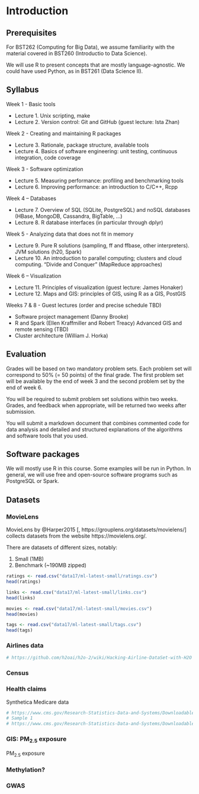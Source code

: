 # Introduction {#intro}

## Prerequisites

For BST262 (Computing for Big Data), we assume familiarity with the material covered in BST260 (Introductio to Data Science).

We will use R to present concepts that are mostly language-agnostic.  We could have used Python, as in BST261 (Data Science II).

## Syllabus

Week 1 - Basic tools

- Lecture 1. Unix scripting, make
- Lecture 2. Version control: Git and GitHub (guest lecture: Ista Zhan)

Week 2 - Creating and maintaining R packages

- Lecture 3. Rationale, package structure, available tools
- Lecture 4. Basics of software engineering: unit testing, continuous integration, code coverage

Week 3 - Software optimization

- Lecture 5. Measuring performance: profiling and benchmarking tools
- Lecture 6. Improving performance: an introduction to C/C++, Rcpp

Week 4 – Databases

- Lecture 7. Overview of SQL (SQLite, PostgreSQL) and noSQL databases (HBase,
MongoDB, Cassandra, BigTable, ...)
- Lecture 8. R database interfaces (in particular through dplyr)

Week 5 - Analyzing data that does not fit in memory

- Lecture 9. Pure R solutions (sampling, ff and ffbase, other interpreters). JVM solutions (h20, Spark)
- Lecture 10. An introduction to parallel computing; clusters and cloud computing.
“Divide and Conquer” (MapReduce approaches)

Week 6 – Visualization

- Lecture 11. Principles of visualization (guest lecture: James Honaker)
- Lecture 12. Maps and GIS: principles of GIS, using R as a GIS, PostGIS

Weeks 7 & 8 - Guest lectures (order and precise schedule TBD)

- Software project management (Danny Brooke)
- R and Spark (Ellen Kraffmiller and Robert Treacy) Advanced GIS and remote sensing (TBD)
- Cluster architecture (William J. Horka)

## Evaluation

Grades will be based on two mandatory problem sets. Each problem set will correspond to 50% (= 50 points) of the final grade. The first problem set will be available by the end of week 3 and the second problem set by the end of week 6.

You will be required to submit problem set solutions within two weeks. Grades, and feedback when appropriate, will be returned two weeks after submission.

You will submit a markdown document that combines commented code for data analysis and detailed and structured explanations of the algorithms and software tools that you used.

## Software packages

We will mostly use R in this course.  Some examples will be run in Python.  In general, we will use free and open-source software programs such as PostgreSQL or Spark.

## Datasets

### MovieLens

MovieLens by @Harper2015 [, https://grouplens.org/datasets/movielens/] collects datasets from the website https://movielens.org/.

There are datasets of different sizes, notably:

1. Small (1MB)
2. Benchmark (~190MB zipped)

```r
ratings <- read.csv("data17/ml-latest-small/ratings.csv")
head(ratings)
```
```r
links <- read.csv("data17/ml-latest-small/links.csv")
head(links)
```

```r
movies <- read.csv("data17/ml-latest-small/movies.csv")
head(movies)
```
```r
tags <- read.csv("data17/ml-latest-small/tags.csv")
head(tags)
```

### Airlines data

```r
# https://github.com/h2oai/h2o-2/wiki/Hacking-Airline-DataSet-with-H2O
```


### Census

### Health claims

Synthetica Medicare data

```r
# https://www.cms.gov/Research-Statistics-Data-and-Systems/Downloadable-Public-Use-Files/SynPUFs/DE_Syn_PUF.html
# Sample 1
# https://www.cms.gov/Research-Statistics-Data-and-Systems/Downloadable-Public-Use-Files/SynPUFs/DESample01.html
```


### GIS: PM~2.5~ exposure
PM~2.5~ exposure

### Methylation?

### GWAS

